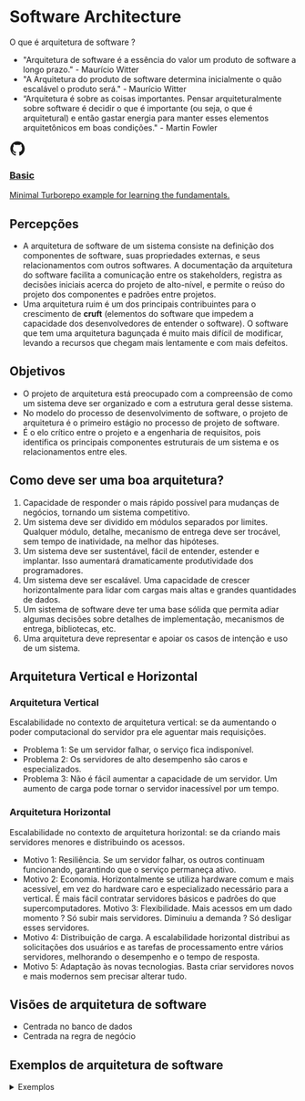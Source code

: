 # Software Architecture

O que é arquitetura de software ?

- "Arquitetura de software é a essência do valor um produto de software a longo prazo." - Maurício Witter
- "A Arquitetura do produto de software determina inicialmente o quão escalável o produto será." - Maurício Witter
- “Arquitetura é sobre as coisas importantes. Pensar arquiteturalmente sobre software é decidir o que é importante (ou seja, o que é arquitetural) e então gastar energia para manter esses elementos arquitetônicos em boas condições." - Martin Fowler

<a class="relative block overflow-hidden p-10 bg-white shadow-lg rounded-xl dark:bg-opacity-5 no-underline text-black dark:text-white" target="_blank" href="https://github.com/vercel/turbo/tree/main/examples/basic"><div class="jsx-919aff6c90ca1cb9 inline-flex items-center space-x-3"><div class="jsx-919aff6c90ca1cb9 flex items-center justify-center bg-black rounded-full bg-opacity-5 w-9 h-9 icon-circle"><svg height="28" viewBox="2 2 20 20" fill="currentColor" aria-hidden="true"><path fill-rule="evenodd" clip-rule="evenodd" fill="currentColor" d="M12 3C7.0275 3 3 7.12937 3 12.2276C3 16.3109 5.57625 19.7597 9.15374 20.9824C9.60374 21.0631 9.77249 20.7863 9.77249 20.5441C9.77249 20.3249 9.76125 19.5982 9.76125 18.8254C7.5 19.2522 6.915 18.2602 6.735 17.7412C6.63375 17.4759 6.19499 16.6569 5.8125 16.4378C5.4975 16.2647 5.0475 15.838 5.80124 15.8264C6.51 15.8149 7.01625 16.4954 7.18499 16.7723C7.99499 18.1679 9.28875 17.7758 9.80625 17.5335C9.885 16.9337 10.1212 16.53 10.38 16.2993C8.3775 16.0687 6.285 15.2728 6.285 11.7432C6.285 10.7397 6.63375 9.9092 7.20749 9.26326C7.1175 9.03257 6.8025 8.08674 7.2975 6.81794C7.2975 6.81794 8.05125 6.57571 9.77249 7.76377C10.4925 7.55615 11.2575 7.45234 12.0225 7.45234C12.7875 7.45234 13.5525 7.55615 14.2725 7.76377C15.9937 6.56418 16.7475 6.81794 16.7475 6.81794C17.2424 8.08674 16.9275 9.03257 16.8375 9.26326C17.4113 9.9092 17.76 10.7281 17.76 11.7432C17.76 15.2843 15.6563 16.0687 13.6537 16.2993C13.98 16.5877 14.2613 17.1414 14.2613 18.0065C14.2613 19.2407 14.25 20.2326 14.25 20.5441C14.25 20.7863 14.4188 21.0746 14.8688 20.9824C16.6554 20.364 18.2079 19.1866 19.3078 17.6162C20.4077 16.0457 20.9995 14.1611 21 12.2276C21 7.12937 16.9725 3 12 3Z"></path></svg></div><h3 class="jsx-919aff6c90ca1cb9 m-0 text-lg font-semibold leading-6 tracking-tight text-gray-900 dark:text-white">Basic</h3></div><div class="jsx-919aff6c90ca1cb9"><p class="jsx-919aff6c90ca1cb9 mt-2 text-base font-medium leading-7 text-gray-500 dark:text-gray-400">Minimal Turborepo example for learning the fundamentals.</p></div></a>

## Percepções

- A arquitetura de software de um sistema consiste na definição dos componentes de software, suas propriedades externas, e seus relacionamentos com outros softwares. A documentação da arquitetura do software facilita a comunicação entre os stakeholders, registra as decisões iniciais acerca do projeto de alto-nível, e permite o reúso do projeto dos componentes e padrões entre projetos.
- Uma arquitetura ruim é um dos principais contribuintes para o crescimento de **cruft** (elementos do software que impedem a capacidade dos desenvolvedores de entender o software). O software que tem uma arquitetura bagunçada é muito mais difícil de modificar, levando a recursos que chegam mais lentamente e com mais defeitos.


## Objetivos

- O projeto de arquitetura está preocupado com a compreensão de como um sistema deve ser organizado e com a estrutura geral desse sistema.
- No modelo do processo de desenvolvimento de software, o projeto de arquitetura é o primeiro estágio no processo de projeto de software.
- É o elo crítico entre o projeto e a engenharia de requisitos, pois identifica os principais componentes estruturais de um sistema e os relacionamentos entre eles.


## Como deve ser uma boa arquitetura?

1. Capacidade de responder o mais rápido possível para mudanças de negócios, tornando um sistema competitivo.
2. Um sistema deve ser dividido em módulos separados por limites. Qualquer módulo, detalhe, mecanismo de entrega deve ser trocável, sem tempo de inatividade, na melhor das hipóteses.
3. Um sistema deve ser sustentável, fácil de entender, estender e implantar. Isso aumentará dramaticamente produtividade dos programadores.
4. Um sistema deve ser escalável. Uma capacidade de crescer horizontalmente para lidar com cargas mais altas e grandes quantidades de dados.
5. Um sistema de software deve ter uma base sólida que permita adiar algumas decisões sobre detalhes de implementação, mecanismos de entrega, bibliotecas, etc.
6. Uma arquitetura deve representar e apoiar os casos de intenção e uso de um sistema.


## Arquitetura Vertical e Horizontal

### Arquitetura Vertical

Escalabilidade no contexto de arquitetura vertical: se da aumentando o poder computacional do servidor pra ele aguentar mais requisições.

- Problema 1: Se um servidor falhar, o serviço fica indisponível.
- Problema 2: Os servidores de alto desempenho são caros e especializados.
- Problema 3: Não é fácil aumentar a capacidade de um servidor. Um aumento de carga pode tornar o servidor inacessível por um tempo.

### Arquitetura Horizontal

Escalabilidade no contexto de arquitetura horizontal: se da criando mais servidores menores e distribuindo os acessos.

- Motivo 1: Resiliência. Se um servidor falhar, os outros continuam funcionando, garantindo que o serviço permaneça ativo.
- Motivo 2: Economia. Horizontalmente se utiliza hardware comum e mais acessível, em vez do hardware caro e especializado necessário para a vertical. É mais fácil contratar servidores básicos e padrões do que supercomputadores.
Motivo 3: Flexibilidade. Mais acessos em um dado momento ? Só subir mais servidores. Diminuiu a demanda ? Só desligar esses servidores.
- Motivo 4: Distribuição de carga. A escalabilidade horizontal distribui as solicitações dos usuários e as tarefas de processamento entre vários servidores, melhorando o desempenho e o tempo de resposta.
- Motivo 5: Adaptação às novas tecnologias. Basta criar servidores novos e mais modernos sem precisar alterar tudo.


## Visões de arquitetura de software

- Centrada no banco de dados
- Centrada na regra de negócio


## Exemplos de arquitetura de software

<details>
    <summary>Exemplos</summary>
    
    - Model–view–controller (MVC)
    - *Event-driven architecture (or implicit invocation)*
    - *Hexagonal architecture*
    - *Clean Architecture*
    - *Domain-driven design (DDD)*
    - Layered (or multilayered architecture)
    - Client-server (2-tier, 3-tier, n-tier, cloud computing exhibit this style)
    - *Microservices architecture*
    - Computação distribuída
    - Component-based
    - Asynchronous messaging
    - Peer-to-peer (P2P)
    - Arquitetura orientada a serviço
    - Arquitetura orientada a busca

</details>


